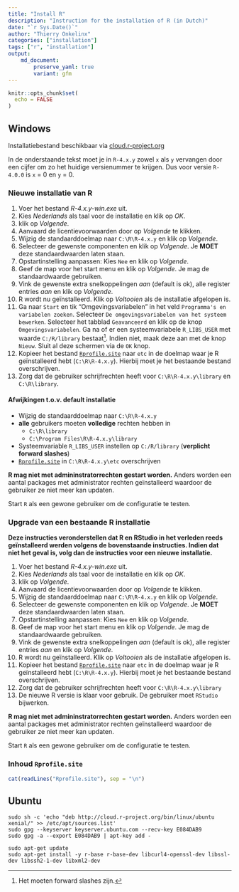 ```yaml
---
title: "Install R"
description: "Instruction for the installation of R (in Dutch)"
date: "`r Sys.Date()`"
author: "Thierry Onkelinx"
categories: ["installation"]
tags: ["r", "installation"]
output: 
    md_document:
        preserve_yaml: true
        variant: gfm
---
```


```r
knitr::opts_chunk$set(
  echo = FALSE
)
```

## Windows

Installatiebestand beschikbaar via [cloud.r-project.org](https://cloud.r-project.org/bin/windows/base)

In de onderstaande tekst moet je in `R-4.x.y` zowel `x` als `y` vervangen door een cijfer om zo het huidige versienummer te krijgen. 
Dus voor versie `R-4.0.0` is `x` = 0 en `y` = 0.

### Nieuwe installatie van R

1. Voer het bestand _R-4.x.y-win.exe_ uit.
1. Kies _Nederlands_ als taal voor de installatie en klik op _OK_.
1. klik op _Volgende_.
1. Aanvaard de licentievoorwaarden door op _Volgende_ te klikken.
1. Wijzig de standaarddoelmap naar `C:\R\R-4.x.y` en klik op _Volgende_.
1. Selecteer de gewenste componenten en klik op _Volgende_. 
Je **MOET** deze standaardwaarden laten staan.
1. Opstartinstelling aanpassen: Kies `Nee` en klik op _Volgende_.
1. Geef de map voor het start menu en klik op _Volgende_. 
Je mag de standaardwaarde gebruiken.
1. Vink de gewenste extra snelkoppelingen _aan_ (default is ok), alle register entries _aan_ en klik op _Volgende_.
1. R wordt nu geïnstalleerd.
Klik op _Voltooien_ als de installatie afgelopen is.
1. Ga naar `Start` en tik "Omgevingsvariabelen" in het veld `Programma's en variabelen zoeken`. 
Selecteer `De omgevingsvariabelen van het systeem bewerken`. 
Selecteer het tabblad `Geavanceerd` en klik op de knop `Omgevingsvariabelen`. 
Ga na of er een systeemvariabele `R_LIBS_USER` met waarde `C:/R/library` bestaat^[Het moeten forward slashes zijn.]. 
Indien niet, maak deze aan met de knop `Nieuw`. 
Sluit al deze schermen via de `OK` knop.
1. Kopieer het bestand [`Rprofile.site`](Rprofile.site) naar `etc` in de doelmap waar je R geïnstalleerd hebt (`C:\R\R-4.x.y`). 
Hierbij moet je het bestaande bestand overschrijven.
1. Zorg dat de gebruiker schrijfrechten heeft voor `C:\R\R-4.x.y\library` en `C:\R\library`.

#### Afwijkingen t.o.v. default installatie

- Wijzig de standaarddoelmap naar `C:\R\R-4.x.y`
- **alle** gebruikers moeten **volledige** rechten hebben in 
    - `C:\R\library`
    - `C:\Program Files\R\R-4.x.y\library`
- Systeemvariable `R_LIBS_USER` instellen op `C:/R/library` (**verplicht forward slashes**)
- [`Rprofile.site`](Rprofile.site) in `C:\R\R-4.x.y\etc` overschrijven

**R mag niet met admininstratorrechten gestart worden.** 
Anders worden een aantal packages met administrator rechten geïnstalleerd waardoor de gebruiker ze niet meer kan updaten.

Start `R` als een gewone gebruiker om de configuratie te testen.

### Upgrade van een bestaande R installatie

**Deze instructies veronderstellen dat R en RStudio in het verleden reeds geïnstalleerd werden volgens de bovenstaande instructies.
Indien dat niet het geval is, volg dan de instructies voor een nieuwe installatie.**

1. Voer het bestand _R-4.x.y-win.exe_ uit.
1. Kies _Nederlands_ als taal voor de installatie en klik op _OK_.
1. klik op _Volgende_.
1. Aanvaard de licentievoorwaarden door op _Volgende_ te klikken.
1. Wijzig de standaarddoelmap naar `C:\R\R-4.x.y` en klik op _Volgende_.
1. Selecteer de gewenste componenten en klik op _Volgende_.
Je **MOET** deze standaardwaarden laten staan.
1. Opstartinstelling aanpassen: Kies `Nee` en klik op _Volgende_.
1. Geef de map voor het start menu en klik op _Volgende_. Je mag de standaardwaarde gebruiken.
1. Vink de gewenste extra snelkoppelingen _aan_ (default is ok), alle register entries _aan_ en klik op _Volgende_.
1. R wordt nu geïnstalleerd.
Klik op _Voltooien_ als de installatie afgelopen is.
1. Kopieer het bestand [`Rprofile.site`](Rprofile.site) naar `etc` in de doelmap waar je R geïnstalleerd hebt (`C:\R\R-4.x.y`).
Hierbij moet je het bestaande bestand overschrijven.
1. Zorg dat de gebruiker schrijfrechten heeft voor `C:\R\R-4.x.y\library`
1. De nieuwe R versie is klaar voor gebruik. De gebruiker moet `RStudio` bijwerken.

**R mag niet met admininstratorrechten gestart worden.**
Anders worden een aantal packages met administrator rechten geïnstalleerd waardoor de gebruiker ze niet meer kan updaten.

Start `R` als een gewone gebruiker om de configuratie te testen.

### Inhoud `Rprofile.site`

```r
cat(readLines("Rprofile.site"), sep = "\n")
```

## Ubuntu

```
sudo sh -c 'echo "deb http://cloud.r-project.org/bin/linux/ubuntu xenial/" >> /etc/apt/sources.list'
sudo gpg --keyserver keyserver.ubuntu.com --recv-key E084DAB9
sudo gpg -a --export E084DAB9 | apt-key add -

sudo apt-get update
sudo apt-get install -y r-base r-base-dev libcurl4-openssl-dev libssl-dev libssh2-1-dev libxml2-dev
```
